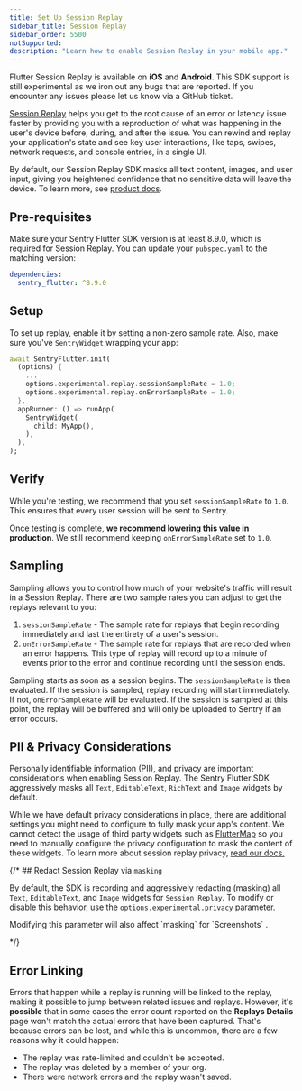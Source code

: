 ```yaml
---
title: Set Up Session Replay
sidebar_title: Session Replay
sidebar_order: 5500
notSupported:
description: "Learn how to enable Session Replay in your mobile app."
---
```


<Alert>

Flutter Session Replay is available on **iOS** and **Android**. This SDK support is still experimental as we iron out any bugs that are reported. If you encounter any issues please let us know via a GitHub ticket.

</Alert>

[Session Replay](/product/explore/session-replay/) helps you get to the root cause of an error or latency issue faster by providing you with a reproduction of what was happening in the user's device before, during, and after the issue. You can rewind and replay your application's state and see key user interactions, like taps, swipes, network requests, and console entries, in a single UI.

By default, our Session Replay SDK masks all text content, images, and user input, giving you heightened confidence that no sensitive data will leave the device. To learn more, see [product docs](/product/explore/session-replay/).

## Pre-requisites

Make sure your Sentry Flutter SDK version is at least 8.9.0, which is required for Session Replay.
You can update your `pubspec.yaml` to the matching version:

```yaml
dependencies:
  sentry_flutter: ^8.9.0
```

## Setup

To set up replay, enable it by setting a non-zero sample rate. Also, make sure you've `SentryWidget` wrapping your app:

```dart
await SentryFlutter.init(
  (options) {
    ...
    options.experimental.replay.sessionSampleRate = 1.0;
    options.experimental.replay.onErrorSampleRate = 1.0;
  },
  appRunner: () => runApp(
    SentryWidget(
      child: MyApp(),
    ),
  ),
);
```

## Verify

While you're testing, we recommend that you set `sessionSampleRate` to `1.0`. This ensures that every user session will be sent to Sentry.

Once testing is complete, **we recommend lowering this value in production**. We still recommend keeping `onErrorSampleRate` set to `1.0`.

## Sampling

Sampling allows you to control how much of your website's traffic will result in a Session Replay. There are two sample rates you can adjust to get the replays relevant to you:

1. `sessionSampleRate` - The sample rate for replays that begin recording immediately and last the entirety of a user's session.
2. `onErrorSampleRate` - The sample rate for replays that are recorded when an error happens. This type of replay will record
   up to a minute of events prior to the error and continue recording until the session ends.

Sampling starts as soon as a session begins. The `sessionSampleRate` is then evaluated. If the session is sampled, replay recording will start immediately. If not, `onErrorSampleRate` will be evaluated. If the session is sampled at this point, the replay will be buffered and will only be uploaded to Sentry if an error occurs.

## PII & Privacy Considerations

Personally identifiable information (PII), and privacy are important considerations when enabling Session Replay. The Sentry Flutter SDK aggressively masks all `Text`, `EditableText`, `RichText` and `Image` widgets by default.

While we have default privacy considerations in place, there are additional settings you might need to configure to fully mask your app's content.
We cannot detect the usage of third party widgets such as [FlutterMap](https://pub.dev/packages/flutter_map) so you need to manually configure the privacy configuration to mask the content of these widgets.
To learn more about session replay privacy, [read our docs.](/platforms/dart/guides/flutter/session-replay/privacy/)

{/* ## Redact Session Replay via `masking`

By default, the SDK is recording and aggressively redacting (masking) all `Text`, `EditableText`, and `Image` widgets for <PlatformLink to="/session-replay/">`Session Replay`</PlatformLink>. To modify or disable this behavior, use the `options.experimental.privacy` parameter.

<Alert level="warning">
  Modifying this parameter will also affect `masking` for
  <PlatformLink to="/enriching-events/screenshots/">`Screenshots`</PlatformLink>
  .
</Alert>

<PlatformContent includePath="replay/privacy-configuration" /> */}

## Error Linking

Errors that happen while a replay is running will be linked to the replay, making it possible to jump between related issues and replays. However, it's **possible** that in some cases the error count reported on the **Replays Details** page won't match the actual errors that have been captured. That's because errors can be lost, and while this is uncommon, there are a few reasons why it could happen:

- The replay was rate-limited and couldn't be accepted.
- The replay was deleted by a member of your org.
- There were network errors and the replay wasn't saved.
